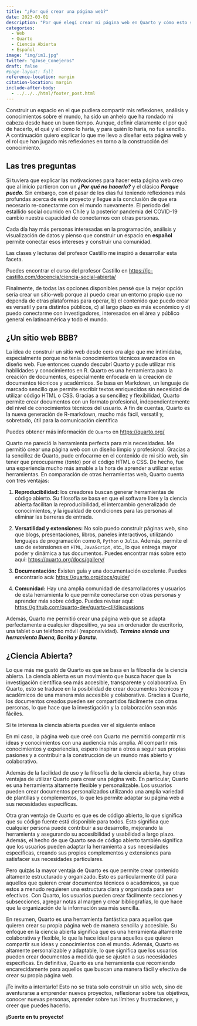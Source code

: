 ```yaml
---
title: "¿Por qué crear una página web?"
date: 2023-03-01
description: "Por qué elegí crear mi página web en Quarto y cómo esto se relaciona con la ciencia abierta."
categories:
  - Web
  - Quarto
  - Ciencia Abierta
  - Español
image: "img/im1.jpg"
twitter: "@Jose_Conejeros"
draft: false
#page-layout: full
reference-location: margin
citation-location: margin
include-after-body: 
  - ../../../html/footer_post.html
---
```


Construir un espacio en el que pudiera compartir mis reflexiones, análisis y conocimientos sobre el mundo, ha sido un anhelo que ha rondado mi cabeza desde hace un buen tiempo. Aunque, definir claramente el por qué de hacerlo, el qué y el cómo lo haría, y para quién lo haría, no fue sencillo. A continuación quiero explicar lo que me llevo a diseñar esta página web y el rol que han jugado mis reflexiones en torno a la construcción del conocimiento.

## Las tres preguntas

Si tuviera que explicar las motivaciones para hacer esta página web creo que al inicio partieron con un ***¿Por qué no hacerlo?*** y el clásico ***Porque puedo***. Sin embargo, con el pasar de los días fui teniendo reflexiones más profundas acerca de este proyecto y llegue a la conclusión de que era necesario re-conectarme con el mundo nuevamente. El período del estallido social ocurrido en Chile y la posterior pandemia del COVID-19 cambio nuestra capacidad de conectarnos con otras personas.

Cada día hay más personas interesadas en la programación, análisis y visualización de datos y pienso que construir un espacio en **español** permite conectar esos intereses y construir una comunidad.

Las clases y lecturas del profesor Castillo me inspiró a desarrollar esta faceta.

::: column-margin
Puedes encontrar el curso del profesor Castillo en <https://jc-castillo.com/docencia/ciencia-social-abierta/>
:::

Finalmente, de todas las opciones disponibles pensé que la mejor opción sería crear un sitio-web porque a) puedo crear un entorno propio que no dependa de otras plataformas para operar, b) el contenido que puedo crear es versatil y para distintos públicos, c) al largo plazo es más económico y d) puedo conectarme con investigadores, interesados en el área y público general en latinoamérica y todo el mundo.

## ¿Un sitio web BBB?

La idea de construir un sitio web desde cero era algo que me intimidaba, especialmente porque no tenía conocimientos técnicos avanzados en diseño web. Fue entonces cuando descubrí Quarto y pude utilizar mis habilidades y conocimientos en R. Quarto es una herramienta para la creación de documentos, especialmente enfocada en la creación de documentos técnicos y académicos. Se basa en Markdown, un lenguaje de marcado sencillo que permite escribir textos enriquecidos sin necesidad de utilizar código HTML o CSS. Gracias a su sencillez y flexibilidad, Quarto permite crear documentos con un formato profesional, independientemente del nivel de conocimientos técnicos del usuario. A fin de cuentas, Quarto es la nueva generación de R-markdown, mucho más fácil, versatil y, sobretodo, útil para la comunicación científica

::: column-margin
Puedes obtener más información de `Quarto` en <https://quarto.org/>
:::

Quarto me pareció la herramienta perfecta para mis necesidades. Me permitió crear una página web con un diseño limpio y profesional. Gracias a la sencillez de Quarto, pude enfocarme en el contenido de mi sitio web, sin tener que preocuparme (*tanto*) por el código HTML o CSS. De hecho, fue una experiencia mucho más amable a la hora de aprender a utilizar estas herramientas. En comparación de otras herramientas web, Quarto cuenta con tres ventajas:

1.  **Reproducibilidad:** los creadores buscan generar herramientas de código abierto. Su filosofía se basa en que el software libre y la ciencia abierta facilitan la reproducibilidad, el intercambio generalizado de conocimientos, y la igualdad de condiciones para las personas al eliminar las barreras de entrada.

2.  **Versatilidad y extensiones:** No solo puedo construir páginas web, sino que blogs, presentaciones, libros, paneles interactivos, utilizando lenguajes de programación como `R`, `Python` o `Julia`. Además, permite el uso de extensiones en `HTML`, `JavaScript`, etc., lo que entrega mayor poder y dinámica a tus documentos. Puedes encontrar más sobre esto aquí: <https://quarto.org/docs/gallery/>

3.  **Documentación:** Existen guía y una documentación excelente. Puedes encontrarlo acá: <https://quarto.org/docs/guide/>

4.  **Comunidad:** Hay una amplia comunidad de desarrolladores y usuarios de esta herramienta lo que permite conectarse con otras personas y aprender más sobre código. Puedes revisar aquí: <https://github.com/quarto-dev/quarto-cli/discussions>

Además, Quarto me permitió crear una página web que se adapta perfectamente a cualquier dispositivo, ya sea un ordenador de escritorio, una tablet o un teléfono móvil (responsividad). ***Termino siendo una herramienta Buena, Bonita y Barata***.

## ¿Ciencia Abierta?

Lo que más me gustó de Quarto es que se basa en la filosofía de la ciencia abierta. La ciencia abierta es un movimiento que busca hacer que la investigación científica sea más accesible, transparente y colaborativa. En Quarto, esto se traduce en la posibilidad de crear documentos técnicos y académicos de una manera más accesible y colaborativa. Gracias a Quarto, los documentos creados pueden ser compartidos fácilmente con otras personas, lo que hace que la investigación y la colaboración sean más fáciles.

::: column-margin
Si te interesa la ciencia abierta puedes ver el siguiente enlace
:::

En mi caso, la página web que creé con Quarto me permitió compartir mis ideas y conocimientos con una audiencia más amplia. Al compartir mis conocimientos y experiencias, espero inspirar a otros a seguir sus propias pasiones y a contribuir a la construcción de un mundo más abierto y colaborativo.

Además de la facilidad de uso y la filosofía de la ciencia abierta, hay otras ventajas de utilizar Quarto para crear una página web. En particular, Quarto es una herramienta altamente flexible y personalizable. Los usuarios pueden crear documentos personalizados utilizando una amplia variedad de plantillas y complementos, lo que les permite adaptar su página web a sus necesidades específicas.

Otra gran ventaja de Quarto es que es de código abierto, lo que significa que su código fuente está disponible para todos. Esto significa que cualquier persona puede contribuir a su desarrollo, mejorando la herramienta y asegurando su accesibilidad y usabilidad a largo plazo. Además, el hecho de que Quarto sea de código abierto también significa que los usuarios pueden adaptar la herramienta a sus necesidades específicas, creando sus propios complementos y extensiones para satisfacer sus necesidades particulares.

Pero quizás la mayor ventaja de Quarto es que permite crear contenido altamente estructurado y organizado. Esto es particularmente útil para aquellos que quieren crear documentos técnicos o académicos, ya que estos a menudo requieren una estructura clara y organizada para ser efectivos. Con Quarto, los usuarios pueden crear fácilmente secciones y subsecciones, agregar notas al margen y crear bibliografías, lo que hace que la organización de la información sea más sencilla.

En resumen, Quarto es una herramienta fantástica para aquellos que quieren crear su propia página web de manera sencilla y accesible. Su enfoque en la ciencia abierta significa que es una herramienta altamente colaborativa y flexible, lo que la hace ideal para aquellos que quieren compartir sus ideas y conocimientos con el mundo. Además, Quarto es altamente personalizable y adaptable, lo que significa que los usuarios pueden crear documentos a medida que se ajusten a sus necesidades específicas. En definitiva, Quarto es una herramienta que recomiendo encarecidamente para aquellos que buscan una manera fácil y efectiva de crear su propia página web.

¡Te invito a intentarlo! Esto no se trata solo construir un sitio web, sino de aventurarse a emprender nuevos proyectos, reflexionar sobre tus objetivos, conocer nuevas personas, aprender sobre tus límites y frustraciones, y creer que puedes hacerlo.

::: center
**¡Suerte en tu proyecto!**
:::
